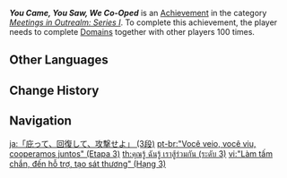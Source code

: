{{Achievement Infobox
|title        = You Came, You Saw, We Co-Oped
|id           = 86003
|order id     = 9003
|category     = Meetings in Outrealm: Series I
|description  = Complete [[Domains]] together with other players 100 times.
|requirements = 
|primogems    = 20
|tracking     = Tracks the total number of domains completed with other players.
|topic        = Co-Op Mode
|set          = You Came, You Saw, We Co-Oped
|tier         = 3
|tiers_total  = 3
}}
'''''You Came, You Saw, We Co-Oped''''' is an [[Achievement]] in the category ''[[Meetings in Outrealm: Series I]]''. To complete this achievement, the player needs to complete [[Domains]] together with other players 100 times.
<!--
==Trivia==

==Video Guides==
{{EVT
|video1   = 
|caption1 = 
}}
-->
==Other Languages==
{{Other Languages|Transclude=You Came, You Saw, We Co-Oped}}

==Change History==
{{Change History|1.0}}
<!--
==References==
{{Reflist}}
-->
==Navigation==
{{Achievement Navbox}}

[[ja:「庇って、回復して、攻撃せよ」 (3段)]]
[[pt-br:"Você veio, você viu, cooperamos juntos" (Etapa 3)]]
[[th:คุณรู้ ฉันรู้ เราสู้ร่วมกัน (ระดับ 3)]]
[[vi:"Làm tấm chắn, đến hỗ trợ, tạo sát thương" (Hạng 3)]]
